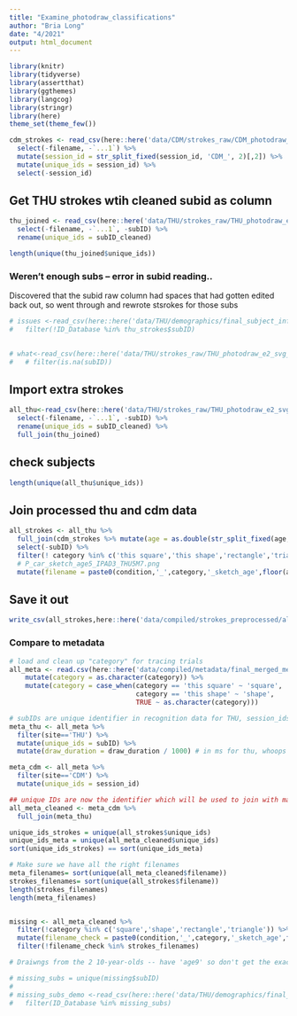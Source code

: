 ```yaml
---
title: "Examine_photodraw_classifications"
author: "Bria Long"
date: "4/2021"
output: html_document
---
```


```r
library(knitr)
library(tidyverse)
library(assertthat)
library(ggthemes)
library(langcog)
library(stringr)
library(here)
theme_set(theme_few())
```
 
```r
cdm_strokes <- read_csv(here::here('data/CDM/strokes_raw/CDM_photodraw_e2_svg_output2022.csv')) %>%
  select(-filename, -`...1`) %>%
  mutate(session_id = str_split_fixed(session_id, 'CDM_', 2)[,2]) %>%
  mutate(unique_ids = session_id) %>%
  select(-session_id)
```


## Get THU strokes wtih cleaned subid as column
```r
thu_joined <- read_csv(here::here('data/THU/strokes_raw/THU_photodraw_e2_svg_output_May2022.csv')) %>%
  select(-filename, -`...1`, -subID) %>%
  rename(unique_ids = subID_cleaned) 

length(unique(thu_joined$unique_ids))

```


### Weren't enough subs -- error in subid reading..
Discovered that the subid raw column had spaces that had gotten edited back out, so went through and rewrote stsrokes for those subs
```r
# issues <-read_csv(here::here('data/THU/demographics/final_subject_info.csv')) %>%
#   filter(!ID_Database %in% thu_strokes$subID)
  
```

```r
# what<-read_csv(here::here('data/THU/strokes_raw/THU_photodraw_e2_svg_output_May2022.csv'))
#   # filter(is.na(subID))
```

## Import extra strokes
```r
all_thu<-read_csv(here::here('data/THU/strokes_raw/THU_photodraw_e2_svg_output_June2022_spaces_added.csv')) %>%
  select(-filename, -`...1`, -subID) %>%
  rename(unique_ids = subID_cleaned) %>%
  full_join(thu_joined)
```
## check subjects
```r
length(unique(all_thu$unique_ids))
```

## Join processed thu and cdm data
```r
all_strokes <- all_thu %>%
  full_join(cdm_strokes %>% mutate(age = as.double(str_split_fixed(age,'age',2)[,2]))) %>%
  select(-subID) %>%
  filter(! category %in% c('this square','this shape','rectangle','triangle')) %>%
  # P_car_sketch_age5_IPAD3_THU5M7.png
  mutate(filename = paste0(condition,'_',category,'_sketch_age',floor(age),'_', unique_ids,'.png'))
```

## Save it out
```r
write_csv(all_strokes,here::here('data/compiled/strokes_preprocessed/all_strokes.csv'))
```


### Compare to metadata

```r
# load and clean up "category" for tracing trials
all_meta <- read.csv(here::here('data/compiled/metadata/final_merged_metadata.csv')) %>%
    mutate(category = as.character(category)) %>%
    mutate(category = case_when(category == 'this square' ~ 'square',
                                category == 'this shape' ~ 'shape',                                
                                TRUE ~ as.character(category))) 

# subIDs are unique identifier in recognition data for THU, session_ids in CDM data
meta_thu <- all_meta %>%
  filter(site=='THU') %>%
  mutate(unique_ids = subID) %>%
  mutate(draw_duration = draw_duration / 1000) # in ms for thu, whoops

meta_cdm <- all_meta %>%
  filter(site=='CDM') %>%
  mutate(unique_ids = session_id) 

## unique IDs are now the identifier which will be used to join with machine/human recognition data
all_meta_cleaned <- meta_cdm %>%
  full_join(meta_thu) 
```

```r
unique_ids_strokes = unique(all_strokes$unique_ids)
unique_ids_meta = unique(all_meta_cleaned$unique_ids)
sort(unique_ids_strokes) == sort(unique_ids_meta)
```

```r
# Make sure we have all the right filenames
meta_filenames= sort(unique(all_meta_cleaned$filename))
strokes_filenames= sort(unique(all_strokes$filename))
length(strokes_filenames)
length(meta_filenames)


missing <- all_meta_cleaned %>%
  filter(!category %in% c('square','shape','rectangle','triangle')) %>% # exclude shapes
  mutate(filename_check = paste0(condition,'_',category,'_sketch_age',floor(age_numeric),'_', unique_ids,'.png')) %>%
  filter(!filename_check %in% strokes_filenames) 

# Draiwngs from the 2 10-year-olds -- have 'age9' so don't get the exact filename match with variables

```

```r
# missing_subs = unique(missing$subID)
# 
# missing_subs_demo <-read_csv(here::here('data/THU/demographics/final_subject_info.csv')) %>%
#   filter(ID_Database %in% missing_subs)
  
```
